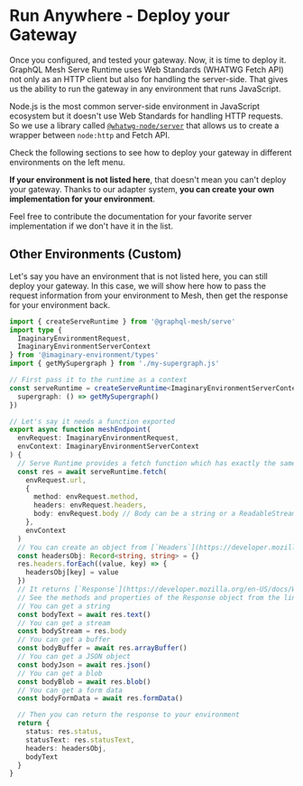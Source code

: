# Run Anywhere - Deploy your Gateway


Once you configured, and tested your gateway. Now, it is time to deploy it. GraphQL Mesh Serve
Runtime uses Web Standards (WHATWG Fetch API) not only as an HTTP client but also for handling the
server-side. That gives us the ability to run the gateway in any environment that runs JavaScript.

Node.js is the most common server-side environment in JavaScript ecosystem but it doesn't use Web
Standards for handling HTTP requests. So we use a library called
[`@whatwg-node/server`](https://github.com/ardatan/whatwg-node/tree/master/packages/server#whatwg-node-generic-server-adapter)
that allows us to create a wrapper between `node:http` and Fetch API.

<Callout>
Check the following sections to see how to deploy your gateway in different environments on the left menu.

**If your environment is not listed here**, that doesn't mean you can't deploy your gateway. Thanks
to our adapter system, **you can create your own implementation for your environment**.

Feel free to contribute the documentation for your favorite server implementation if we don't have
it in the list.

</Callout>

## Other Environments (Custom)

Let's say you have an environment that is not listed here, you can still deploy your gateway. In
this case, we will show here how to pass the request information from your environment to Mesh, then
get the response for your environment back.

```ts
import { createServeRuntime } from '@graphql-mesh/serve'
import type {
  ImaginaryEnvironmentRequest,
  ImaginaryEnvironmentServerContext
} from '@imaginary-environment/types'
import { getMySupergraph } from './my-supergraph.js'

// First pass it to the runtime as a context
const serveRuntime = createServeRuntime<ImaginaryEnvironmentServerContext>({
  supergraph: () => getMySupergraph()
})

// Let's say it needs a function exported
export async function meshEndpoint(
  envRequest: ImaginaryEnvironmentRequest,
  envContext: ImaginaryEnvironmentServerContext
) {
  // Serve Runtime provides a fetch function which has exactly the same signature with regular `fetch`
  const res = await serveRuntime.fetch(
    envRequest.url,
    {
      method: envRequest.method,
      headers: envRequest.headers,
      body: envRequest.body // Body can be a string or a ReadableStream or UInt8Array, see [BodyInit](https://developer.mozilla.org/en-US/docs/Web/API/BodyInit)
    },
    envContext
  )
  // You can create an object from [`Headers`](https://developer.mozilla.org/en-US/docs/Web/API/Headers) object
  const headersObj: Record<string, string> = {}
  res.headers.forEach((value, key) => {
    headersObj[key] = value
  })
  // It returns [`Response`](https://developer.mozilla.org/en-US/docs/Web/API/Response) object
  // See the methods and properties of the Response object from the link
  // You can get a string
  const bodyText = await res.text()
  // You can get a stream
  const bodyStream = res.body
  // You can get a buffer
  const bodyBuffer = await res.arrayBuffer()
  // You can get a JSON object
  const bodyJson = await res.json()
  // You can get a blob
  const bodyBlob = await res.blob()
  // You can get a form data
  const bodyFormData = await res.formData()

  // Then you can return the response to your environment
  return {
    status: res.status,
    statusText: res.statusText,
    headers: headersObj,
    bodyText
  }
}
```
